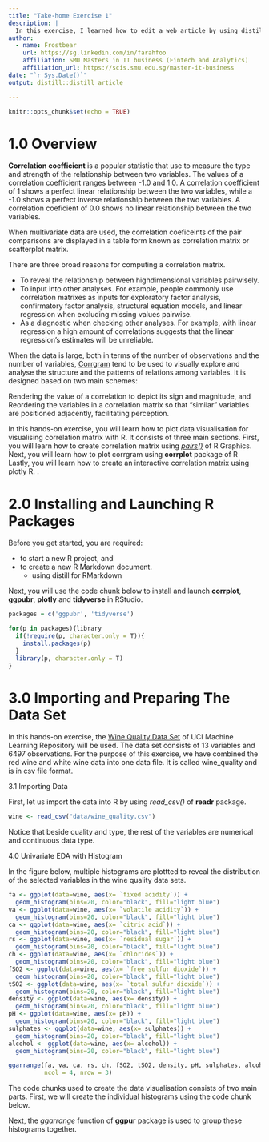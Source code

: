 ```yaml
---
title: "Take-home Exercise 1"
description: |
  In this exercise, I learned how to edit a web article by using distill for RMarkdown.
author:
  - name: Frostbear 
    url: https://sg.linkedin.com/in/farahfoo
    affiliation: SMU Masters in IT business (Fintech and Analytics)
    affiliation_url: https://scis.smu.edu.sg/master-it-business
date: "`r Sys.Date()`"
output: distill::distill_article

---
```


```r
knitr::opts_chunk$set(echo = TRUE)
```

# 1.0 Overview

**Correlation coefficient** is a popular statistic that use to measure the type and strength of the relationship between two variables.  The values of a correlation coefficient ranges between -1.0 and 1.0.  A correlation coefficient of 1 shows a perfect linear relationship between the two variables, while a -1.0 shows a perfect inverse relationship between the two variables.  A correlation coeficient of 0.0 shows no linear relationship between the two variables. 

When multivariate data are used, the correlation coeficeints of the pair comparisons are displayed in a table form known as correlation matrix or scatterplot matrix.  

There are three broad reasons for computing a correlation matrix.

+ To reveal the relationship between highdimensional variables pairwisely.
+ To input into other analyses. For example, people commonly use correlation matrixes as inputs for exploratory factor analysis, confirmatory factor analysis, structural equation models, and linear regression when excluding missing values pairwise.
+ As a diagnostic when checking other analyses. For example, with linear regression a high amount of correlations suggests that the linear regression’s estimates will be unreliable.

When the data is large, both in terms of the number of observations and the number of variables, [Corrgram](http://www.datavis.ca/papers/corrgram.pdf) tend to be used to visually explore and analyse the structure and the patterns of relations among variables.  It is designed based on two main schemes:

Rendering the value of a correlation to depict its sign and magnitude, and
Reordering the variables in a correlation matrix so that "similar" variables are positioned adjacently, facilitating perception. 

In this hands-on exercise, you will learn how to plot data visualisation for visualising correlation matrix with R.  It consists of three main sections.  First, you will learn how to create correlation matrix using [*pairs()*](https://www.rdocumentation.org/packages/graphics/versions/3.6.0/topics/pairs) of R Graphics.  Next, you will learn how to plot corrgram using **corrplot** package of R Lastly, you will learn how to create an interactive correlation matrix using plotly R.   .  


# 2.0 Installing and Launching R Packages

Before you get started, you are required:

* to start a new R project, and
* to create a new R Markdown document.
  +  using distill for RMarkdown

Next, you will use the code chunk below to install and launch **corrplot**,  **ggpubr**, **plotly** and **tidyverse** in RStudio.

```r
packages = c('ggpubr', 'tidyverse')

for(p in packages){library
  if(!require(p, character.only = T)){
    install.packages(p)
  }
  library(p, character.only = T)
}
```

# 3.0 Importing and Preparing The Data Set 

In this hands-on exercise, the [Wine Quality Data Set](https://archive.ics.uci.edu/ml/datasets/wine+quality) of UCI Machine Learning Repository will be used.  The data set consists of 13 variables and 6497 observations.  For the purpose of this exercise, we have combined the red wine and white wine data into one data file.  It is called wine_quality and is in csv file format.  


3.1 Importing Data

First, let us import the data into R by using *read_csv()*  of **readr** package.  

```r
wine <- read_csv("data/wine_quality.csv")
```

Notice that beside quality and type, the rest of the variables are numerical and continuous data type. 


4.0 Univariate EDA with Histogram

In the figure below, multiple histograms are plottted to reveal the distribution of the selected variables in the wine quality data sets.  

```r
fa <- ggplot(data=wine, aes(x= `fixed acidity`)) +
  geom_histogram(bins=20, color="black", fill="light blue")
va <- ggplot(data=wine, aes(x= `volatile acidity`)) +
  geom_histogram(bins=20, color="black", fill="light blue")
ca <- ggplot(data=wine, aes(x= `citric acid`)) +
  geom_histogram(bins=20, color="black", fill="light blue")
rs <- ggplot(data=wine, aes(x= `residual sugar`)) +
  geom_histogram(bins=20, color="black", fill="light blue")
ch <- ggplot(data=wine, aes(x= `chlorides`)) +
  geom_histogram(bins=20, color="black", fill="light blue")
fSO2 <- ggplot(data=wine, aes(x= `free sulfur dioxide`)) +
  geom_histogram(bins=20, color="black", fill="light blue")
tSO2 <- ggplot(data=wine, aes(x= `total sulfur dioxide`)) +
  geom_histogram(bins=20, color="black", fill="light blue")
density <- ggplot(data=wine, aes(x= density)) +
  geom_histogram(bins=20, color="black", fill="light blue")
pH <- ggplot(data=wine, aes(x= pH)) +
  geom_histogram(bins=20, color="black", fill="light blue")
sulphates <- ggplot(data=wine, aes(x= sulphates)) +
  geom_histogram(bins=20, color="black", fill="light blue")
alcohol <- ggplot(data=wine, aes(x= alcohol)) +
  geom_histogram(bins=20, color="black", fill="light blue")

ggarrange(fa, va, ca, rs, ch, fSO2, tSO2, density, pH, sulphates, alcohol, 
          ncol = 4, nrow = 3)

```

The code chunks used to create the data visualisation consists of two main parts.  First, we will create the individual histograms using the code chunk below.

Next, the *ggarrange* function of **ggpur** package is used to group these histograms together.



